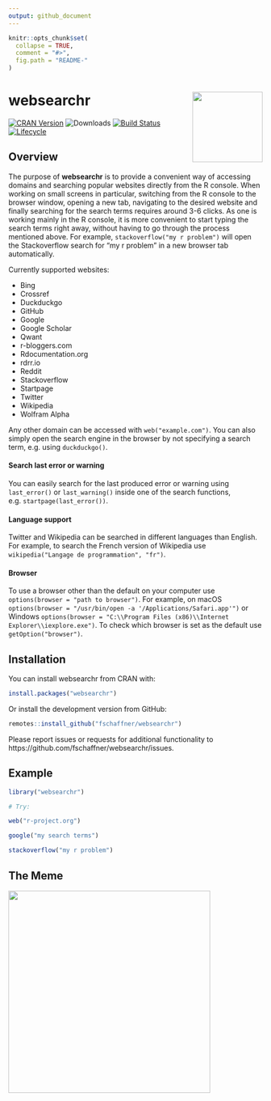 ```yaml
---
output: github_document
---
```


<!-- README.md is generated from README.Rmd. Please edit that file -->

```r
knitr::opts_chunk$set(
  collapse = TRUE,
  comment = "#>",
  fig.path = "README-"
)
```

# websearchr <a href='https://florianschaffner.com/websearchr'><img src='man/figures/websearchr.png' align="right" height="139" /></a>

[![CRAN Version](https://www.r-pkg.org/badges/version/websearchr)](https://cran.r-project.org/package=websearchr)
![Downloads](https://cranlogs.r-pkg.org/badges/websearchr)
[![Build Status](https://travis-ci.org/fschaffner/websearchr.svg?branch=master)](https://travis-ci.org/fschaffner/websearchr)
[![Lifecycle](https://img.shields.io/badge/lifecycle-stable-brightgreen.svg)](https://www.tidyverse.org/lifecycle/#stable)



## Overview

The purpose of **websearchr** is to provide a convenient way of accessing domains and searching popular websites directly from the R console. When working on small screens in particular, switching from the R console to the browser window, opening a new tab, navigating to the desired website and finally searching for the search terms requires around 3-6 clicks. As one is working mainly in the R console, it is more convenient to start typing the search terms right away, without having to go through the process mentioned above. For example, `stackoverflow("my r problem")` will open the Stackoverflow search for "my r problem" in a new browser tab automatically.



Currently supported websites:

* Bing
* Crossref
* Duckduckgo
* GitHub
* Google
* Google Scholar
* Qwant
* r-bloggers.com
* Rdocumentation.org
* rdrr.io
* Reddit
* Stackoverflow
* Startpage
* Twitter
* Wikipedia
* Wolfram Alpha

Any other domain can be accessed with `web("example.com")`. You can also simply open the search engine in the browser by not specifying a search term, e.g. using `duckduckgo()`.



#### Search last error or warning

You can easily search for the last produced error or warning using `last_error()` or `last_warning()` inside one of the search functions, e.g. `startpage(last_error())`. 



#### Language support

Twitter and Wikipedia can be searched in different languages than English. For example, to search the French version of Wikipedia use `wikipedia("Langage de programmation", "fr")`. 



#### Browser

To use a browser other than the default on your computer use `options(browser = "path to browser")`. For example, on macOS `options(browser = "/usr/bin/open -a '/Applications/Safari.app'")` or Windows `options(browser = "C:\\Program Files (x86)\\Internet Explorer\\iexplore.exe")`. To check which browser is set as the default use `getOption("browser")`.



## Installation

You can install websearchr from CRAN with:
```r
install.packages("websearchr")
```

Or install the development version from GitHub:
```r
remotes::install_github("fschaffner/websearchr")
```

Please report issues or requests for additional functionality to https://github.com/fschaffner/websearchr/issues.



## Example

```r
library("websearchr")

# Try:

web("r-project.org")

google("my search terms")

stackoverflow("my r problem")
```


## The Meme

<a href='https://florianschaffner.com/websearchr'><img src='man/figures/programmer-meme.png' align="middle" height="400" /></a>
